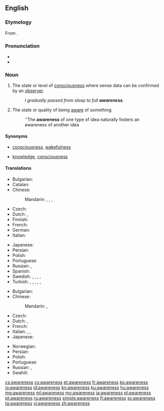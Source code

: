 ==English==

===Etymology===
From {{suffix|aware|ness|lang=en}}.

===Pronunciation===
* {{audio|en-us-awareness.ogg|Audio (US)|lang=en}}
* {{rhymes|ɛə(r)nəs|lang=en}}

===Noun===
{{wikipedia}}
{{en-noun|-|awarenesses}}

# The state or level of [[consciousness]] where sense data can be confirmed by an [[observer]].
#: ''I gradually passed from sleep to full '''awareness'''.''
# The state or quality of being [[aware]] of something
#: ''The '''awareness''' of one type of idea naturally fosters an awareness of another idea

====Synonyms====
* {{sense|state of consciousness}} [[consciousness]], [[wakefulness]]
* {{sense|state of being aware of something}} [[knowledge]], [[consciousness]]

====Translations====
{{trans-top|the state of consciousness}}
* Bulgarian: {{t+|bg|съзнание|n}}
* Catalan: {{t+|ca|consciència|f}}
* Chinese:
*: Mandarin: {{t+|cmn|意識|sc=Hani}}, {{t+|cmn|意识|tr=yìshí|sc=Hani}}, {{t|cmn|覺悟|sc=Hani}}, {{t+|cmn|觉悟|tr=juéwù|sc=Hani}}
* Czech: {{t+|cs|vědomí|n}}
* Dutch: {{t+|nl|besef}}, {{t+|nl|bewustzijn}}
* Finnish: {{t+|fi|tietoisuus}}
* French: {{t+|fr|conscience|f}}
* German: {{t+|de|Bewusstsein|n}}
* Italian: {{t+|it|coscienza|f}}
{{trans-mid}}
* Japanese: {{t+|ja|意識|tr=いしき, ishiki|sc=Jpan}}
* Persian: {{t+|fa|هشیاری|tr=hošyâri|sc=fa-Arab}}
* Polish: {{t+|pl|świadomość|f}}
* Portuguese: {{t+|pt|consciência|f}}
* Russian: {{t+|ru|сознание|n|tr=soznánije|sc=Cyrl}}, {{t+|ru|осознание|n|tr=osoznánije|sc=Cyrl}}
* Spanish: {{t+|es|conciencia|f}}
* Swedish: {{t+|sv|medvetande|n}}, {{t+|sv|medvetenhet|c}}, {{t|sv|iakttagelseförmåga|c}}, {{t|sv|aktsamhet|c}}, {{t+|sv|insikt|c}}
* Turkish: {{t+|tr|bilinç}}, {{t+|tr|bilinçlenme}}, {{t+|tr|farkındalık}}, {{t+|tr|uyanıklık}}, {{t+|tr|şuur}}, {{t+|tr|şuurlanma}}
{{trans-bottom}}

{{trans-top|the state or quality of being aware of something}}
* Bulgarian: {{t+|bg|осведоменост|f}}
* Chinese:
*: Mandarin: {{t+|cmn|認識|sc=Hani}}, {{t+|cmn|认识|tr=rènshi|sc=Hani}}
* Czech: {{t|cs|uvědomění|n}}
* Dutch: {{t+|nl|bewustzijn}}, {{t|nl|zich bewust zijn van}}
* French: {{t+|fr|connaissance|f}}
* Italian: {{t+|it|consapevolezza|f}}, {{t+|it|avviso|m}}, {{t+|it|conoscenza|f}}
* Japanese: {{t+|ja|認識|tr=にんしき, ninshiki|sc=Jpan}}
{{trans-mid}}
* Norwegian: {{t+|no|oppmerksomhet}}
* Persian: {{t+|fa|آگاهی|tr=âgâhi|sc=fa-Arab}}
* Polish: {{t+|pl|świadomość|f}}
* Portuguese: {{t+|pt|percepção|f}}
* Russian: {{t+|ru|осведомлённость|f|tr=osvedomljónnostʹ|sc=Cyrl}}, {{t+|ru|информированность|f|tr=informírovannostʹ|sc=Cyrl}}
* Swahili: {{t|sw|uamsho}}
{{trans-bottom}}

[[cs:awareness]]
[[cy:awareness]]
[[et:awareness]]
[[fr:awareness]]
[[ko:awareness]]
[[io:awareness]]
[[id:awareness]]
[[kn:awareness]]
[[ku:awareness]]
[[hu:awareness]]
[[mg:awareness]]
[[ml:awareness]]
[[my:awareness]]
[[ja:awareness]]
[[pl:awareness]]
[[pt:awareness]]
[[ru:awareness]]
[[simple:awareness]]
[[fi:awareness]]
[[sv:awareness]]
[[ta:awareness]]
[[vi:awareness]]
[[zh:awareness]]